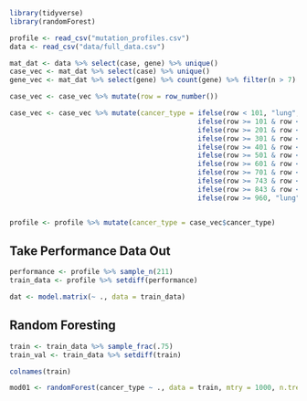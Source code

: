 
```r
library(tidyverse)
library(randomForest)
```


```r
profile <- read_csv("mutation_profiles.csv")
data <- read_csv("data/full_data.csv")
```

```r
mat_dat <- data %>% select(case, gene) %>% unique() 
case_vec <- mat_dat %>% select(case) %>% unique()
gene_vec <- mat_dat %>% select(gene) %>% count(gene) %>% filter(n > 7) %>% select(gene)
```

```r
case_vec <- case_vec %>% mutate(row = row_number())

case_vec <- case_vec %>% mutate(cancer_type = ifelse(row < 101, "lung",
                                              ifelse(row >= 101 & row < 201, "brain",
                                              ifelse(row >= 201 & row < 301, "kidney",
                                              ifelse(row >= 301 & row < 401, "leukemia",
                                              ifelse(row >= 401 & row < 501, "lung",
                                              ifelse(row >= 501 & row < 601, "brain",
                                              ifelse(row >= 601 & row < 701, "kidney",
                                              ifelse(row >= 701 & row < 743, "leukemia",
                                              ifelse(row >= 743 & row < 843, "brain",
                                              ifelse(row >= 843 & row < 960, "kidney",
                                              ifelse(row >= 960, "lung", "error"))))))))))))


profile <- profile %>% mutate(cancer_type = case_vec$cancer_type)
```

## Take Performance Data Out

```r
performance <- profile %>% sample_n(211)
train_data <- profile %>% setdiff(performance)

dat <- model.matrix(~ ., data = train_data)
```

## Random Foresting

```r
train <- train_data %>% sample_frac(.75)
train_val <- train_data %>% setdiff(train)

colnames(train)

mod01 <- randomForest(cancer_type ~ ., data = train, mtry = 1000, n.trees = 1000)
```



